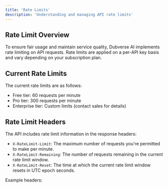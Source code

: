 ```yaml
---
title: 'Rate Limits'
description: 'Understanding and managing API rate limits'
---
```


## Rate Limit Overview

To ensure fair usage and maintain service quality, Dubverse AI implements rate limiting on API requests. Rate limits are applied on a per-API key basis and vary depending on your subscription plan.

## Current Rate Limits

<Card>
  The current rate limits are as follows:

  - Free tier: 60 requests per minute
  - Pro tier: 300 requests per minute
  - Enterprise tier: Custom limits (contact sales for details)
</Card>

## Rate Limit Headers

The API includes rate limit information in the response headers:

- `X-RateLimit-Limit`: The maximum number of requests you're permitted to make per minute.
- `X-RateLimit-Remaining`: The number of requests remaining in the current rate limit window.
- `X-RateLimit-Reset`: The time at which the current rate limit window resets in UTC epoch seconds.

Example headers:

